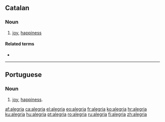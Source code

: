 {{also|alegría}}
==Catalan==

===Noun===
{{ca-noun|f|-}}

# [[joy]], [[happiness]]

====Related terms====
* {{l|ca|alegrar}}

----

==Portuguese==

===Noun===
{{pt-noun|f}}

# [[joy]], [[happiness]].

[[af:alegria]]
[[ca:alegria]]
[[el:alegria]]
[[eo:alegria]]
[[fr:alegria]]
[[ko:alegria]]
[[hr:alegria]]
[[ku:alegria]]
[[hu:alegria]]
[[pt:alegria]]
[[ro:alegria]]
[[ru:alegria]]
[[fi:alegria]]
[[zh:alegria]]